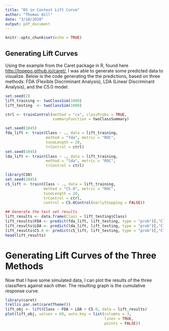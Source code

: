```yaml
---
title: "DS in Context Lift Curve"
author: "Thomas Hill"
date: "3/18/2020"
output: pdf_document
---
```


```r
knitr::opts_chunk$set(echo = TRUE)
```

## Generating Lift Curves 

Using the example from the Caret package in R, found here <http://topepo.github.io/caret/>, I was able to generate some predicted data to visualize. Below is the code generating the the predictions, based on three methods: FDA (Flexible Discriminant Analysis), LDA (Linear Discriminant Analysis), and the C5.0 model.

```r
set.seed(2)
lift_training <- twoClassSim(1000)
lift_testing  <- twoClassSim(1000)

ctrl <- trainControl(method = "cv", classProbs = TRUE,
                     summaryFunction = twoClassSummary)

set.seed(1045)
fda_lift <- train(Class ~ ., data = lift_training,
                  method = "fda", metric = "ROC",
                  tuneLength = 20,
                  trControl = ctrl)
set.seed(1045)
lda_lift <- train(Class ~ ., data = lift_training,
                  method = "lda", metric = "ROC",
                  trControl = ctrl)

library(C50)
set.seed(1045)
c5_lift <- train(Class ~ ., data = lift_training,
                 method = "C5.0", metric = "ROC",
                 tuneLength = 10,
                 trControl = ctrl,
                 control = C5.0Control(earlyStopping = FALSE))

## Generate the test set results
lift_results <- data.frame(Class = lift_testing$Class)
lift_results$FDA <- predict(fda_lift, lift_testing, type = "prob")[,"Class1"]
lift_results$LDA <- predict(lda_lift, lift_testing, type = "prob")[,"Class1"]
lift_results$C5.0 <- predict(c5_lift, lift_testing, type = "prob")[,"Class1"]
head(lift_results)
```

# Generating Lift Curves of the Three Methods

Now that I have some simulated data, I can plot the results of the three classifiers against each other. The resulting graph is the cumulative response curve.

```r

library(caret)
trellis.par.set(caretTheme())
lift_obj <- lift(Class ~ FDA + LDA + C5.0, data = lift_results)
plot(lift_obj, values = 60, auto.key = list(columns = 3,
                                            lines = TRUE,
                                            points = FALSE))
```




